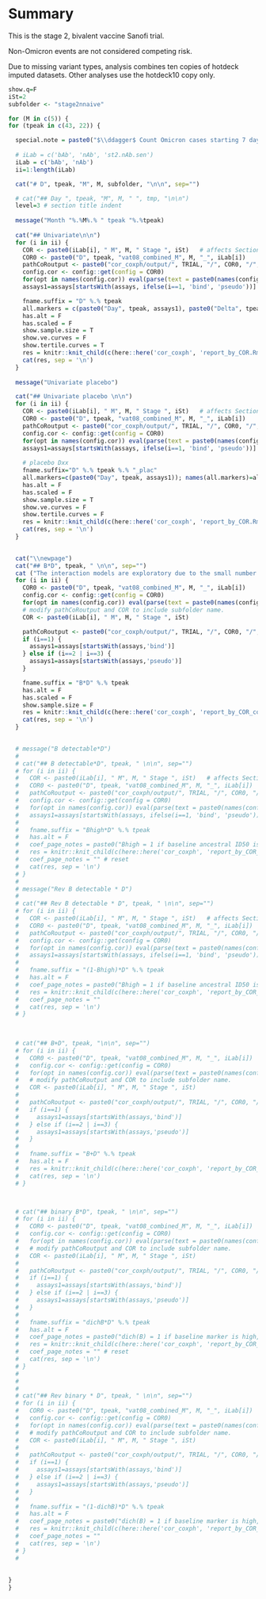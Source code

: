# Summary

This is the stage 2, bivalent vaccine Sanofi trial.

Non-Omicron events are not considered competing risk.

Due to missing variant types, analysis combines ten copies of hotdeck imputed datasets. Other analyses use the hotdeck10 copy only.



```r

show.q=F
iSt=2
subfolder <- "stage2nnaive"

for (M in c(5)) {
for (tpeak in c(43, 22)) { 

  special.note = paste0("$\\ddagger$ Count Omicron cases starting 7 days post Day ", tpeak, ".")
  
  # iLab = c('bAb', 'nAb', 'st2.nAb.sen')
  iLab = c('bAb', 'nAb')
  ii=1:length(iLab)

  cat("# D", tpeak, "M", M, subfolder, "\n\n", sep="")

  # cat("## Day ", tpeak, "M", M, " ", tmp, "\n\n")
  level=3 # section title indent
  
  message("Month "%.%M%.% " tpeak "%.%tpeak)
  
  cat("## Univariate\n\n")
  for (i in ii) {
    COR <- paste0(iLab[i], " M", M, " Stage ", iSt)   # affects Section title in report_by_COR.Rmd
    COR0 <- paste0("D", tpeak, "vat08_combined_M", M, "_", iLab[i])    # D43vat08_combined_M12_bAb
    pathCoRoutput <- paste0("cor_coxph/output/", TRIAL, "/", COR0, "/", subfolder)
    config.cor <- config::get(config = COR0)
    for(opt in names(config.cor)) eval(parse(text = paste0(names(config.cor[opt])," <- config.cor[[opt]]")))
    assays1=assays[startsWith(assays, ifelse(i==1, 'bind', 'pseudo'))]

    fname.suffix = "D" %.% tpeak
    all.markers = c(paste0("Day", tpeak, assays1), paste0("Delta", tpeak, "overB", assays1), paste0("B", assays1)); names(all.markers)=all.markers
    has.alt = F
    has.scaled = F
    show.sample.size = T
    show.ve.curves = F
    show.tertile.curves = T
    res = knitr::knit_child(c(here::here('cor_coxph', 'report_by_COR.Rmd')), quiet = TRUE)
    cat(res, sep = '\n')
  }
  
  message("Univariate placebo")

  cat("## Univariate placebo \n\n")
  for (i in ii) {
    COR <- paste0(iLab[i], " M", M, " Stage ", iSt)   # affects Section title in report_by_COR.Rmd
    COR0 <- paste0("D", tpeak, "vat08_combined_M", M, "_", iLab[i])    # D43vat08_combined_M12_bAb
    pathCoRoutput <- paste0("cor_coxph/output/", TRIAL, "/", COR0, "/", subfolder)
    config.cor <- config::get(config = COR0)
    for(opt in names(config.cor)) eval(parse(text = paste0(names(config.cor[opt])," <- config.cor[[opt]]")))
    assays1=assays[startsWith(assays, ifelse(i==1, 'bind', 'pseudo'))]
  
    # placebo Dxx
    fname.suffix="D" %.% tpeak %.% "_plac"
    all.markers=c(paste0("Day", tpeak, assays1)); names(all.markers)=all.markers
    has.alt = F
    has.scaled = F
    show.sample.size = T
    show.ve.curves = F
    show.tertile.curves = F
    res = knitr::knit_child(c(here::here('cor_coxph', 'report_by_COR.Rmd')), quiet = TRUE)
    cat(res, sep = '\n')
  }

  
  cat("\\newpage")
  cat("## B*D", tpeak, " \n\n", sep="")
  cat ("The interaction models are exploratory due to the small number of events. The interaction model says that at low baseline marker level, the risk increases with D43 marker. From a scatterplot of baseline and D43 ancestral bindSpike markers we see that among those with undetectable baseline, there are two cases and both fall in the middle tier. This is kind of interesting, but also hard to make sense of without additional immunogenicity profiling.")
  for (i in ii) {
    COR0 <- paste0("D", tpeak, "vat08_combined_M", M, "_", iLab[i])    # D43vat08_combined_M12_bAb
    config.cor <- config::get(config = COR0)
    for(opt in names(config.cor)) eval(parse(text = paste0(names(config.cor[opt])," <- config.cor[[opt]]")))
    # modify pathCoRoutput and COR to include subfolder name.
    COR <- paste0(iLab[i], " M", M, " Stage ", iSt)

    pathCoRoutput <- paste0("cor_coxph/output/", TRIAL, "/", COR0, "/", subfolder)
    if (i==1) {
      assays1=assays[startsWith(assays,'bind')]
    } else if (i==2 | i==3) {
      assays1=assays[startsWith(assays,'pseudo')]
    }

    fname.suffix = "B*D" %.% tpeak
    has.alt = F
    has.scaled = F
    show.sample.size = F
    res = knitr::knit_child(c(here::here('cor_coxph', 'report_by_COR_coef.Rmd')), quiet = TRUE)
    cat(res, sep = '\n')
  }

  
  # message("B detectable*D")
  # 
  # cat("## B detectable*D", tpeak, " \n\n", sep="")
  # for (i in ii) {
  #   COR <- paste0(iLab[i], " M", M, " Stage ", iSt)   # affects Section title in report_by_COR.Rmd
  #   COR0 <- paste0("D", tpeak, "vat08_combined_M", M, "_", iLab[i])    # D43vat08_combined_M12_bAb
  #   pathCoRoutput <- paste0("cor_coxph/output/", TRIAL, "/", COR0, "/", subfolder)
  #   config.cor <- config::get(config = COR0)
  #   for(opt in names(config.cor)) eval(parse(text = paste0(names(config.cor[opt])," <- config.cor[[opt]]")))
  #   assays1=assays[startsWith(assays, ifelse(i==1, 'bind', 'pseudo'))]
  #       
  #   fname.suffix = "Bhigh*D" %.% tpeak
  #   has.alt = F
  #   coef_page_notes = paste0("Bhigh = 1 if baseline ancestral ID50 is above LOD; thus the second parameter is the effect of the continuous marker in the baseline undetectable group.")
  #   res = knitr::knit_child(c(here::here('cor_coxph', 'report_by_COR_coef.Rmd')), quiet = TRUE)
  #   coef_page_notes = "" # reset 
  #   cat(res, sep = '\n')
  # }
  # 
  # message("Rev B detectable * D")
  #     
  # cat("## Rev B detectable * D", tpeak, " \n\n", sep="")
  # for (i in ii) {
  #   COR <- paste0(iLab[i], " M", M, " Stage ", iSt)   # affects Section title in report_by_COR.Rmd
  #   COR0 <- paste0("D", tpeak, "vat08_combined_M", M, "_", iLab[i])    # D43vat08_combined_M12_bAb
  #   pathCoRoutput <- paste0("cor_coxph/output/", TRIAL, "/", COR0, "/", subfolder)
  #   config.cor <- config::get(config = COR0)
  #   for(opt in names(config.cor)) eval(parse(text = paste0(names(config.cor[opt])," <- config.cor[[opt]]")))
  #   assays1=assays[startsWith(assays, ifelse(i==1, 'bind', 'pseudo'))]
  # 
  #   fname.suffix = "(1-Bhigh)*D" %.% tpeak
  #   has.alt = F
  #   coef_page_notes = paste0("Bhigh = 1 if baseline ancestral ID50 is above LOD; thus the second parameter is the effect of the continuous marker in the baseline detectable group.")
  #   res = knitr::knit_child(c(here::here('cor_coxph', 'report_by_COR_coef.Rmd')), quiet = TRUE)
  #   coef_page_notes = ""
  #   cat(res, sep = '\n')
  # }
  
  

  # cat("## B+D", tpeak, "\n\n", sep="")
  # for (i in ii) {
  #   COR0 <- paste0("D", tpeak, "vat08_combined_M", M, "_", iLab[i])    # D43vat08_combined_M12_bAb
  #   config.cor <- config::get(config = COR0)
  #   for(opt in names(config.cor)) eval(parse(text = paste0(names(config.cor[opt])," <- config.cor[[opt]]")))
  #   # modify pathCoRoutput and COR to include subfolder name. 
  #   COR <- paste0(iLab[i], " M", M, " Stage ", iSt)
  # 
  #   pathCoRoutput <- paste0("cor_coxph/output/", TRIAL, "/", COR0, "/", subfolder)
  #   if (i==1) {
  #     assays1=assays[startsWith(assays,'bind')]
  #   } else if (i==2 | i==3) {
  #     assays1=assays[startsWith(assays,'pseudo')]
  #   }
  #   
  #   fname.suffix = "B+D" %.% tpeak
  #   has.alt = F
  #   res = knitr::knit_child(c(here::here('cor_coxph', 'report_by_COR_coef.Rmd')), quiet = TRUE)
  #   cat(res, sep = '\n')
  # }



  # cat("## binary B*D", tpeak, " \n\n", sep="")
  # for (i in ii) {
  #   COR0 <- paste0("D", tpeak, "vat08_combined_M", M, "_", iLab[i])    # D43vat08_combined_M12_bAb
  #   config.cor <- config::get(config = COR0)
  #   for(opt in names(config.cor)) eval(parse(text = paste0(names(config.cor[opt])," <- config.cor[[opt]]")))
  #   # modify pathCoRoutput and COR to include subfolder name. 
  #   COR <- paste0(iLab[i], " M", M, " Stage ", iSt)
  # 
  #   pathCoRoutput <- paste0("cor_coxph/output/", TRIAL, "/", COR0, "/", subfolder)
  #   if (i==1) {
  #     assays1=assays[startsWith(assays,'bind')]
  #   } else if (i==2 | i==3) {
  #     assays1=assays[startsWith(assays,'pseudo')]
  #   }
  #       
  #   fname.suffix = "dichB*D" %.% tpeak
  #   has.alt = F
  #   coef_page_notes = paste0("dich(B) = 1 if baseline marker is high, 0 if baseline marker is low; thus the second parameter is the effect of the continuous marker in the low baseline group. The cut point is set to the weighted median unless the negative response rate at baseline exceeds 40% or more than 40% of the values are above the Upper Limit of Quantification (ULOQ). In these cases, the cut point is adjusted to the detection limit or ULOQ, respectively. Cut points (on the log10 scale): ", concatList(paste0("\\input{", pathCoRoutput, "/dichcutpoints_B", assays1, ".txt}"), sep=", "), ".")
  #   res = knitr::knit_child(c(here::here('cor_coxph', 'report_by_COR_coef.Rmd')), quiet = TRUE)
  #   coef_page_notes = "" # reset 
  #   cat(res, sep = '\n')
  # }
  # 
  # 
  # 
  # cat("## Rev binary * D", tpeak, " \n\n", sep="")
  # for (i in ii) {
  #   COR0 <- paste0("D", tpeak, "vat08_combined_M", M, "_", iLab[i])    # D43vat08_combined_M12_bAb
  #   config.cor <- config::get(config = COR0)
  #   for(opt in names(config.cor)) eval(parse(text = paste0(names(config.cor[opt])," <- config.cor[[opt]]")))
  #   # modify pathCoRoutput and COR to include subfolder name. 
  #   COR <- paste0(iLab[i], " M", M, " Stage ", iSt)
  # 
  #   pathCoRoutput <- paste0("cor_coxph/output/", TRIAL, "/", COR0, "/", subfolder)
  #   if (i==1) {
  #     assays1=assays[startsWith(assays,'bind')]
  #   } else if (i==2 | i==3) {
  #     assays1=assays[startsWith(assays,'pseudo')]
  #   }
  #   
  #   fname.suffix = "(1-dichB)*D" %.% tpeak
  #   has.alt = F
  #   coef_page_notes = paste0("dich(B) = 1 if baseline marker is high, 0 if baseline marker is low; thus the second parameter is the effect of the continuous marker in the high baseline group. The cut point is set to the weighted median unless the negative response rate at baseline exceeds 40% or more than 40% of the values are above the Upper Limit of Quantification (ULOQ). In these cases, the cut point is adjusted to the detection limit or ULOQ, respectively. Cut points (on the log10 scale): ", concatList(paste0("\\input{", pathCoRoutput, "/dichcutpoints_B", assays1, ".txt}"), sep=", "), ".")
  #   res = knitr::knit_child(c(here::here('cor_coxph', 'report_by_COR_coef.Rmd')), quiet = TRUE)
  #   coef_page_notes = ""
  #   cat(res, sep = '\n')
  # }
  # 
  
  
}
}
```
